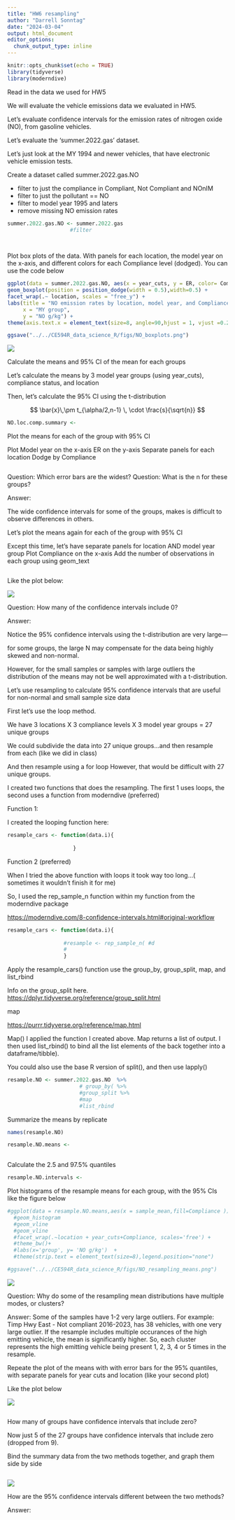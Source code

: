 ```yaml
---
title: "HW6 resampling"
author: "Darrell Sonntag"
date: "2024-03-04"
output: html_document
editor_options: 
  chunk_output_type: inline
---
```


```r
knitr::opts_chunk$set(echo = TRUE)
library(tidyverse)
library(moderndive)
```


Read in the data we used for HW5

We will evaluate the vehicle emissions data we evaluated in HW5. 

Let's evaluate confidence intervals for the emission rates of nitrogen oxide (NO), from gasoline vehicles. 

Let's evaluate the 'summer.2022.gas' dataset. 

Let's just look at the MY 1994 and newer vehicles, that have electronic vehicle emission tests. 

Create a dataset called summer.2022.gas.NO

- filter to just the compliance in Compliant, Not Compliant and NOnIM
- filter to just the pollutant == NO
- filter to model year 1995 and laters
- remove missing NO emission rates

```r
summer.2022.gas.NO <- summer.2022.gas 
                    #filter

  
```

Plot box plots of the data. With panels for each location, the model year on the x-axis, and different colors for each 
Compliance level (dodged). You can use the code below

```r
ggplot(data = summer.2022.gas.NO, aes(x = year_cuts, y = ER, color= Compliance)) +
geom_boxplot(position = position_dodge(width = 0.5),width=0.5) +
facet_wrap(.~ location, scales = "free_y") +
labs(title = "NO emission rates by location, model year, and Compliance level",
     x = "MY group",
     y = "NO g/kg") +
theme(axis.text.x = element_text(size=8, angle=90,hjust = 1, vjust =0.2))

ggsave("../../CE594R_data_science_R/figs/NO_boxplots.png")

```


![](../../CE594R_data_science_R/figs/NO_boxplots.png)


Calculate the means and 95% CI of the mean for each groups 

Let's calculate the means by 3 model year groups (using year_cuts), compliance status, and location

Then, let's calculate the 95% CI using the t-distribution

$$
\bar{x}\,\pm t_{\alpha/2,n-1} \, \cdot \frac{s}{\sqrt{n}}
$$

```r
NO.loc.comp.summary <- 

```
Plot the means for each of the group with 95% CI

Plot Model year on the x-axis
ER on the y-axis
Separate panels for each location
Dodge by Compliance



```r


```

Question: Which error bars are the widest?
Question: What is the n for these groups?

Answer: 


The wide confidence intervals for some of the groups, makes is difficult to observe differences in others. 

Let's plot the means again for each of the group with 95% CI

Except this time, let's have separate panels for location AND model year group
Plot Compliance on the x-axis
Add the number of observations in each group using geom_text

```r



```
Like the plot below: 

![](../../CE594R_data_science_R/figs/NO_t_conf.png)


Question: How many of the confidence intervals include 0?

Answer: 



Notice the 95% confidence intervals using the t-distribution are very large---

for some groups, the large N may compensate for the data being highly skewed and non-normal. 

However, for the small samples or samples with large outliers the distribution of the means may not be well approximated with a t-distribution. 

Let's use resampling to calculate 95% confidence intervals that are useful for non-normal and small sample size data

First let's use the loop method. 

We have 3 locations X 3 compliance levels X 3 model year groups = 27 unique groups

We could subdivide the data into 27 unique groups...and then resample from each (like we did in class)

And then resample using a for loop
However, that would be difficult with 27 unique groups. 

I created two functions that does the resampling. The first 1 uses loops, the second uses a function from moderndive (preferred)

Function 1: 

I created the looping function here: 


```r

resample_cars <- function(data.i){
                  
                     }

```

Function 2 (preferred)

When I tried the above function with loops it took way too long...( sometimes it wouldn't finish it for me)

So, I used the rep_sample_n function within my function from the moderndive package

<https://moderndive.com/8-confidence-intervals.html#original-workflow>

```r
resample_cars <- function(data.i){
            
                  #resample <- rep_sample_n( #d
                  # 
                  }

```


Apply the resample_cars() function use the group_by, group_split, map, and list_rbind

Info on the group_split here. 
<https://dplyr.tidyverse.org/reference/group_split.html>

map

<https://purrr.tidyverse.org/reference/map.html>

Map() I applied the function I created above. Map
returns a list of output. I then used list_rbind() to bind all the
list elements of the back together into a dataframe/tibble).

You could also use the base R version of split(), and then use lapply()


```r
resample.NO <- summer.2022.gas.NO  %>%
                       # group_by( %>%  
                       #group_split %>%
                       #map
                       #list_rbind

```

Summarize the means by replicate 

```r

names(resample.NO)

resample.NO.means <- 
                              
```

Calculate the 2.5 and 97.5% quantiles

```r

resample.NO.intervals <- 
```
Plot histograms of the resample means for each group, with the 95% CIs like the figure below 

```r

#ggplot(data = resample.NO.means,aes(x = sample_mean,fill=Compliance )) + 
  #geom_histogram
  #geom_vline
  #geom_vline
  #facet_wrap(.~location + year_cuts+Compliance, scales='free') +
  #theme_bw()+
  #labs(x='group', y= 'NO g/kg')  +
  #theme(strip.text = element_text(size=8),legend.position="none")

#ggsave("../../CE594R_data_science_R/figs/NO_resampling_means.png")

```


![](../../CE594R_data_science_R/figs/NO_resampling_means.png)

Question: Why do some of the resampling mean distributions have multiple modes, or clusters?

Answer: Some of the samples have 1-2 very large outliers. For example: Timp Hwy East - Not compliant 2016-2023, has 38 vehicles, with one very large outlier. If the resample includes multiple occurances of the high emitting vehicle, the mean is significantly higher. So, each cluster represents the high emitting vehicle being present 1, 2, 3, 4 or 5 times in the resample. 



Repeate the plot of the means with with error bars for the 95% quantiles, with 
separate panels for year cuts and location (like your second plot) 

Like the plot below

![](../../CE594R_data_science_R/figs/NO_resampling_conf.png)

```r


```
How many of groups have confidence intervals that include zero?

Now just 5 of the 27 groups have confidence intervals that include zero
(dropped from 9). 


Bind the summary data from the two methods together, and graph them side by side


```r



```



![](../../CE594R_data_science_R/figs/NO_conf_comparison.png)

How are the 95% confidence intervals different between the two methods?

Answer: 














 





